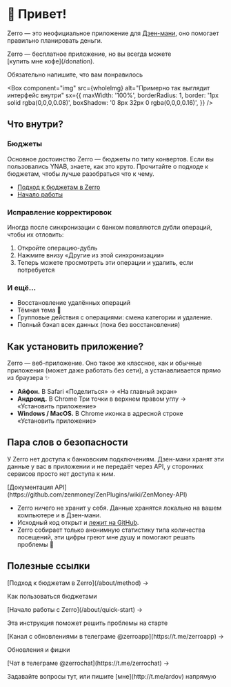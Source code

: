 
<Head
  title="Что такое Zerro?"
  description="Zerro помогает вести личный и семейный бюджет."
/>

# 👋 Привет!

Zerro — это неофициальное приложение для [Дзен-мани](https://zenmoney.ru/), оно помогает правильно планировать деньги.

<ExampleBox symbol="🖤">
  <p>
    Zerro — бесплатное приложение, но вы всегда можете
    [купить мне кофе](/donation).
  </p>
  <Muted>Обязательно напишите, что вам понравилось</Muted>
</ExampleBox>

<Box
  component="img"
  src={wholeImg}
  alt="Примерно так выглядит интерфейс внутри"
  sx={{
    maxWidth: '100%',
    borderRadius: 1,
    border: '1px solid rgba(0,0,0,0.08)',
    boxShadow: '0 8px 32px 0 rgba(0,0,0,0.16)',
  }}
/>

## Что внутри?

### Бюджеты

Основное достоинство Zerro — бюджеты по типу конвертов. Если вы пользовались YNAB, знаете, как это круто. Прочитайте о подходе к бюджетам, чтобы лучше разобраться что к чему.

- [Подход к бюджетам в Zerro](/about/method)
- [Начало работы](/about/quick-start)

### Исправление корректировок

Иногда после синхронизации с банком появляются дубли операций, чтобы их отловить:

1. Откройте операцию-дубль
2. Нажмите внизу «Другие из этой синхронизации»
3. Теперь можете просмотреть эти операции и удалить, если потребуется

### И ещё...

- Восстановление удалённых операций
- Тёмная тема 🌚
- Групповые действия с операциями: смена категории и удаление.
- Полный бэкап всех данных (пока без восстановления)

## Как установить приложение?

Zerro — веб-приложение. Оно такое же классное, как и обычные приложения (может даже работать без сети), а устанавливается прямо из браузера ✨

- **Айфон.** В Safari «Поделиться» → «На главный экран»
- **Андроид.** В Chrome Три точки в верхнем правом углу → «Установить приложение»
- **Windows / MacOS.** В Chrome иконка в адресной строке «Установить приложение»

## Пара слов о безопасности

<ExampleBox symbol="🔒">
  <p>
    У Zerro нет доступа к банковским подключениям. Дзен-мани хранят эти данные
    у вас в приложении и не передаёт через API, у сторонних сервисов просто нет
    доступа к ним.
  </p>
  [Документация API](https://github.com/zenmoney/ZenPlugins/wiki/ZenMoney-API)
</ExampleBox>

- Zerro ничего не хранит у себя. Данные хранятся локально на вашем компьютере и в Дзен-мани.
- Исходный код открыт и [лежит на GitHub](https://github.com/ardov/zerro).
- Zerro собирает только анонимную статистику типа количества посещений, эти цифры греют мне душу и помогают решать проблемы 🙂

## Полезные ссылки

<ExampleBox symbol="💵">
  <p>[Подход к бюджетам в Zerro](/about/method) →</p>
  <Muted>Как пользоваться бюджетами</Muted>
</ExampleBox>

<ExampleBox symbol="🚀">
  <p>[Начало работы с Zerro](/about/quick-start) →</p>
  <Muted>Эта инструкция поможет решить проблемы на старте</Muted>
</ExampleBox>

<ExampleBox symbol="🔥">
  <p>[Канал с обновлениями в телеграме @zerroapp](https://t.me/zerroapp) →</p>
  <Muted>Обновления и фишки</Muted>
</ExampleBox>

<ExampleBox symbol="💬">
  <p>[Чат в телеграме @zerrochat](https://t.me/zerrochat) →</p>
  <Muted>
    Задавайте вопросы тут, или пишите [мне](http://t.me/ardov) напрямую
  </Muted>
</ExampleBox>
